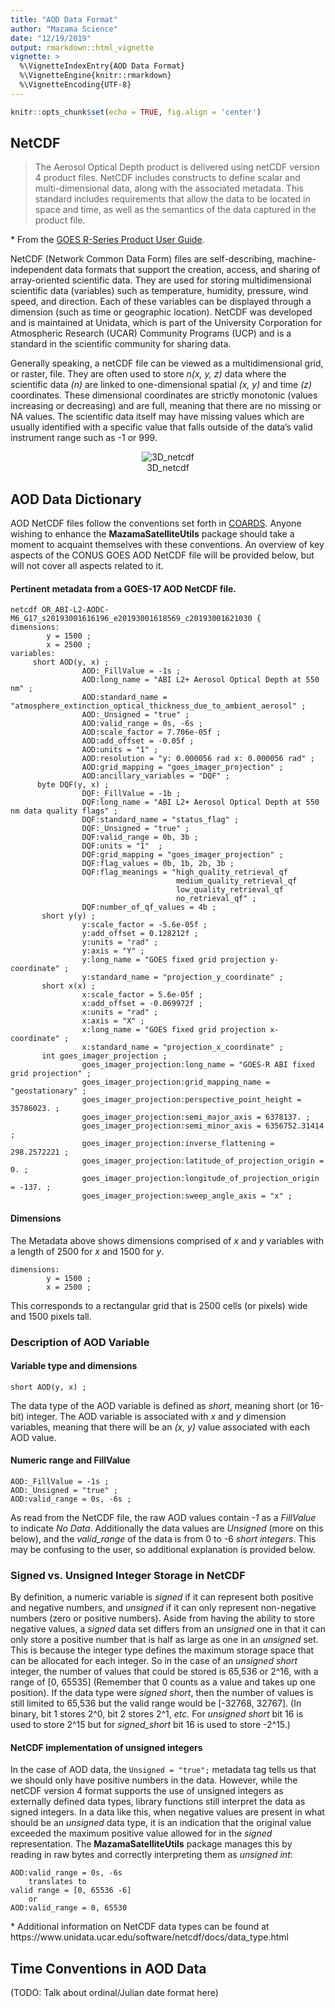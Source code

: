 ```yaml
---
title: "AOD Data Format"
author: "Mazama Science"
date: "12/19/2019"
output: rmarkdown::html_vignette
vignette: >
  %\VignetteIndexEntry{AOD Data Format}
  %\VignetteEngine{knitr::rmarkdown}
  %\VignetteEncoding{UTF-8}
---
```

  
```r
knitr::opts_chunk$set(echo = TRUE, fig.align = 'center')
```

## NetCDF

> The Aerosol Optical Depth product is delivered using netCDF version 4 product files.  NetCDF includes constructs to define scalar and multi-dimensional data, along with the associated metadata.  This standard includes requirements that allow the data to be located in space and time, as well as the semantics of the data captured in the product file.

\* From the [GOES R-Series Product User Guide](https://www.goes-r.gov/products/docs/PUG-L2+-vol5.pdf).

NetCDF (Network Common Data Form) files are self-describing, machine-independent data formats that support the creation, access, and sharing of array-oriented scientific data.  They are used for storing multidimensional scientific data (variables) such as temperature, humidity, pressure, wind speed, and direction. Each of these variables can be displayed through a dimension (such as time or geographic location).  NetCDF was developed and is maintained at Unidata, which is part of the University Corporation for Atmospheric Research (UCAR) Community Programs (UCP) and is a standard in the scientific community for sharing data.

Generally speaking, a netCDF file can be viewed as a multidimensional grid, or raster, file.  They are often used to store _n(x, y, z)_ data where the scientific data _(n)_ are linked to one-dimensional spatial _(x, y)_ and time _(z)_ coordinates.  These dimensional coordinates are strictly monotonic (values increasing or decreasing) and are full, meaning that there are no missing or NA values.  The scientific data itself may have missing values which are usually identified with a specific value that falls outside of the data's valid instrument range such as -1 or 999.

<center>
![3D_netcdf](img/3D_netcdf.gif)
</center>

## AOD Data Dictionary

AOD NetCDF files follow the conventions set forth in [COARDS](https://ferret.pmel.noaa.gov/Ferret/documentation/coards-netcdf-conventions).  Anyone wishing to enhance the **MazamaSatelliteUtils** package should take a moment to acquaint themselves with these conventions.  An overview of key aspects of the CONUS GOES AOD NetCDF file will be provided below, but will not cover all aspects related to it.

#### Pertinent metadata from a GOES-17 AOD NetCDF file.

```
netcdf OR_ABI-L2-AODC-M6_G17_s20193001616196_e20193001618569_c20193001621030 {
dimensions:
        y = 1500 ;
        x = 2500 ;
variables:
     short AOD(y, x) ;
                AOD:_FillValue = -1s ;
                AOD:long_name = "ABI L2+ Aerosol Optical Depth at 550 nm" ;
                AOD:standard_name = "atmosphere_extinction_optical_thickness_due_to_ambient_aerosol" ;
                AOD:_Unsigned = "true" ;
                AOD:valid_range = 0s, -6s ;
                AOD:scale_factor = 7.706e-05f ;
                AOD:add_offset = -0.05f ;
                AOD:units = "1" ;
                AOD:resolution = "y: 0.000056 rad x: 0.000056 rad" ;
                AOD:grid_mapping = "goes_imager_projection" ;
                AOD:ancillary_variables = "DQF" ;
      byte DQF(y, x) ;
                DQF:_FillValue = -1b ;
                DQF:long_name = "ABI L2+ Aerosol Optical Depth at 550 nm data quality flags" ;
                DQF:standard_name = "status_flag" ;
                DQF:_Unsigned = "true" ;
                DQF:valid_range = 0b, 3b ;
                DQF:units = "1"  ;
                DQF:grid_mapping = "goes_imager_projection" ;
                DQF:flag_values = 0b, 1b, 2b, 3b ;
                DQF:flag_meanings = "high_quality_retrieval_qf
                                     medium_quality_retrieval_qf
                                     low_quality_retrieval_qf
                                     no_retrieval_qf" ;
                DQF:number_of_qf_values = 4b ;
       short y(y) ;
                y:scale_factor = -5.6e-05f ;
                y:add_offset = 0.128212f ;
                y:units = "rad" ;
                y:axis = "Y" ;
                y:long_name = "GOES fixed grid projection y-coordinate" ;
                y:standard_name = "projection_y_coordinate" ;
       short x(x) ;
                x:scale_factor = 5.6e-05f ;
                x:add_offset = -0.069972f ;
                x:units = "rad" ;
                x:axis = "X" ;
                x:long_name = "GOES fixed grid projection x-coordinate" ;
                x:standard_name = "projection_x_coordinate" ;
       int goes_imager_projection ;
                goes_imager_projection:long_name = "GOES-R ABI fixed grid projection" ;
                goes_imager_projection:grid_mapping_name = "geostationary" ;
                goes_imager_projection:perspective_point_height = 35786023. ;
                goes_imager_projection:semi_major_axis = 6378137. ;
                goes_imager_projection:semi_minor_axis = 6356752.31414 ;
                goes_imager_projection:inverse_flattening = 298.2572221 ;
                goes_imager_projection:latitude_of_projection_origin = 0. ;
                goes_imager_projection:longitude_of_projection_origin = -137. ;
                goes_imager_projection:sweep_angle_axis = "x" ;
```

#### Dimensions

The Metadata above shows dimensions comprised of _x_ and _y_ variables with a length of 2500 for _x_ and 1500 for _y_.
```
dimensions:
        y = 1500 ;
        x = 2500 ;
```
This corresponds to a rectangular grid that is 2500 cells (or pixels) wide and 1500 pixels tall.

### Description of AOD Variable
#### Variable type and dimensions
```
short AOD(y, x) ;
```

The data type of the AOD variable is defined as _short_, meaning short (or 16-bit) integer.  The AOD variable is associated with _x_ and _y_ dimension variables, meaning that there will be an _(x, y)_ value associated with each AOD value.

#### Numeric range and FillValue
```
AOD:_FillValue = -1s ;
AOD:_Unsigned = "true" ;
AOD:valid_range = 0s, -6s ;
```
As read from the NetCDF file, the raw AOD values contain _-1_  as a _FillValue_ to indicate _No Data_.  Additionally the data values are  _Unsigned_ (more on this below),  and the _valid\_range_ of the data is from 0 to -6 _short integers_.  This may be confusing to the user, so additional explanation is provided below.

### Signed vs. Unsigned Integer Storage in NetCDF

By definition, a numeric variable is _signed_ if it can represent both positive and negative numbers, and _unsigned_ if it can only represent non-negative numbers (zero or positive numbers).  Aside from having the ability to store negative values, a _signed_ data set differs from an _unsigned_ one in that it can only store a positive number that is half as large as one in an _unsigned_ set.  This is because the integer type defines the maximum storage space that can be allocated for each integer.  So in the case of an _unsigned short_ integer, the number of values that could be stored is 65,536 or 2^16, with a range of [0, 65535] (Remember that 0 counts as a value and takes up one position).   If the data type were _signed short_, then the number of values is still limited to 65,536 but the valid range would be [-32768, 32767]. (In binary, bit 1 stores 2^0, bit 2 stores 2^1, _etc._ For _unsigned short_ bit 16 is used to store 2^15 but for _signed_short_ bit 16 is used to store -2^15.)

#### NetCDF implementation of unsigned integers

In the case of AOD data, the `Unsigned = "true";` metadata tag tells us that we should only have positive numbers in the data.  However, while the netCDF version 4 format supports the use of unsigned integers as externally defined data types, library functions still interpret the data as signed integers.  In a data like this, when negative values are present in what should be an _unsigned_  data type, it is an indication that the original value exceeded the maximum positive value allowed for in the _signed_ representation. The **MazamaSatelliteUtils** package manages this by reading in raw bytes and correctly interpreting them as _unsigned int_:

```
AOD:valid_range = 0s, -6s
    translates to
valid range = [0, 65536 -6]
    or
AOD:valid_range = 0, 65530
```

\* Additional information on NetCDF data types can be found at https://www.unidata.ucar.edu/software/netcdf/docs/data_type.html

## Time Conventions in AOD Data

(TODO:  Talk about ordinal/Julian date format here)
